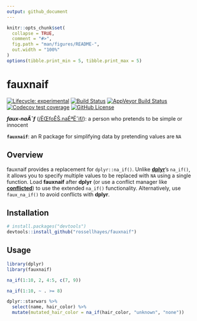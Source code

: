 ```yaml
---
output: github_document
---
```


<!-- README.md is generated from README.Rmd. Please edit that file -->

```r
knitr::opts_chunk$set(
  collapse = TRUE,
  comment = "#>",
  fig.path = "man/figures/README-",
  out.width = "100%"
)
options(tibble.print_min = 5, tibble.print_max = 5)
```

# fauxnaif
<!-- badges: start -->
[![Lifecycle: experimental](https://img.shields.io/badge/lifecycle-experimental-orange.svg)](https://www.tidyverse.org/lifecycle/#experimental)
[![Build Status](https://travis-ci.org/rossellhayes/fauxnaif.svg?branch=master)](https://travis-ci.org/rossellhayes/fauxnaif)
[![AppVeyor Build Status](https://ci.appveyor.com/api/projects/status/github/rossellhayes/fauxnaif?branch=master&svg=true)](https://ci.appveyor.com/project/rossellhayes/fauxnaif)
[![Codecov test coverage](https://codecov.io/gh/rossellhayes/fauxnaif/branch/master/graph/badge.svg)](https://codecov.io/gh/rossellhayes/fauxnaif?branch=master)
[![GitHub License](https://img.shields.io/github/license/rossellhayes/fauxnaif?color=blueviolet)](https://github.com/rossellhayes/fauxnaif/blob/master/LICENSE)
<!-- badges: end -->

***faux-naÃ¯f*** ([/ËŒfoÊŠ.naÉªËˆif/](https://en.wikipedia.org/wiki/Help:IPA/English)): a person who pretends to be simple or innocent

**`fauxnaif`**: an R package for simplifying data by pretending values are `NA`

## Overview

fauxnaif provides a replacement for `dplyr::na_if()`.
Unlike [**dplyr**](https://github.com/tidyverse/dplyr)'s `na_if()`, it allows you
to specify multiple values to be replaced with `NA` using a single function.
Load **fauxnaif** after **dplyr** (or use a conflict manager like
[**conflicted**](https://github.com/r-lib/conflicted)) to use the extended
`na_if()` functionality.
Alternatively, use `faux_na_if()` to avoid conflicts with **dplyr**.

## Installation

```r
# install.packages("devtools")
devtools::install_github("rossellhayes/fauxnaif")
```

## Usage

```r
library(dplyr)
library(fauxnaif)

na_if(1:10, 2, 4:5, c(7, 9))

na_if(1:10, ~ . >= 8)

dplyr::starwars %>%
  select(name, hair_color) %>%
  mutate(mutated_hair_color = na_if(hair_color, "unknown", "none"))
```
